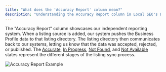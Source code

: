 ```yaml
---
title: "What does the 'Accuracy Report' column mean?"
description: "Understanding the Accuracy Report column in Local SEO's Listing Sync"
---
```


The "Accuracy Report" column showcases our independent reporting system. When a listing source is added, our system pushes the Business Profile data to that listing directory. The listing directory then communicates back to our systems, letting us know that the data was accepted, rejected, or published. The 
[Accurate](/vendasta-products/vendasta-products-local-seo/vendasta-products-local-seo-listing-sync/what-does-the-accuracy-report-accurate-mean), [In Progress](/vendasta-products/vendasta-products-local-seo/vendasta-products-local-seo-listing-sync/what-does-the-accuracy-report-in-progress-mean), [Not Found](/vendasta-products/vendasta-products-local-seo/vendasta-products-local-seo-listing-sync/what-does-the-accuracy-report-not-found-mean), and [Not Available](/vendasta-products/vendasta-products-local-seo/vendasta-products-local-seo-listing-sync/what-does-the-accuracy-report-not-available-mean) states represent the different stages of the listing sync process.

![Accuracy Report Example](/img/listing-sync/accuracy-report-example.png)